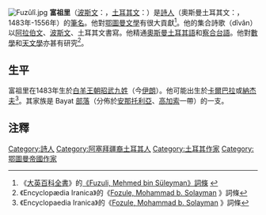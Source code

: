 {{noteTA
|1=zh-hans:奥斯曼;zh-hk:鄂圖曼;zh-tw:奧圖曼;
}}
[[File:Fuzûlî.jpg|right]]
'''富祖里'''（[[波斯文|波斯文]]：{{lang|fa|فضولی}}，[[土耳其文|土耳其文]]：{{lang|tr|Fuzûlî}}）是[[詩人|詩人]]{{lang|fa|محمد بن سليمان}}（奧斯曼土耳其文：{{lang|tr|Mehmed oğlu Süleyman}}，1483年-1556年）的[[筆名|筆名]]。他對[[鄂圖曼|鄂圖曼]][[文學|文學]]有很大貢獻<ref>《[[大英百科全書|大英百科全書]]》的[http://www.britannica.com/eb/article-9035730 《Fuzuli, Mehmed bin Süleyman》詞條] {{Wayback|url=http://www.britannica.com/eb/article-9035730 |date=20060316022804 }}</ref>。他的集合詩歌（dîvân）以[[阿拉伯文|阿拉伯文]]、[[波斯文|波斯文]]、土耳其文書寫。他精通[[奧斯曼土耳其語|奧斯曼土耳其語]]和[[察合台語|察合台語]]。他對[[數學|數學]]和[[天文學|天文學]]亦甚有研究<ref>《Encyclopædia Iranica》的《[http://www.iranica.com/newsite/articles/v10f2/v10f211.html Fozule, Mohammad b. Solayman] {{Wayback|url=http://www.iranica.com/newsite/articles/v10f2/v10f211.html |date=20090129185227 }}》詞條</ref>。

==生平==
富祖里在1483年生於[[白羊王朝|白羊王朝]][[昭武九姓|昭武九姓]]（今[[伊朗|伊朗]]）。他可能出生於[[卡爾巴拉|卡爾巴拉]]或[[納杰夫|納杰夫]]<ref>《Encyclopaedia Iranica》的《[http://www.iranica.com/newsite/articles/v10f2/v10f211.html Fozule, Mohammad b. Solayman] {{Wayback|url=http://www.iranica.com/newsite/articles/v10f2/v10f211.html |date=20090129185227 }}》詞條</ref>。其家族是 Bayat [[部落|部落]]（分佈於[[安那托利亞|安那托利亞]]、[[高加索|高加索]]一帶）的一支。

==注釋==
{{reflist}}

{{Authority control}}
{{作家小作品}}

{{DEFAULTSORT:Fuzûlî}}
[[Category:詩人|Category:詩人]]
[[Category:阿塞拜疆裔土耳其人|Category:阿塞拜疆裔土耳其人]]
[[Category:土耳其作家|Category:土耳其作家]]
[[Category:鄂圖曼帝國作家|Category:鄂圖曼帝國作家]]